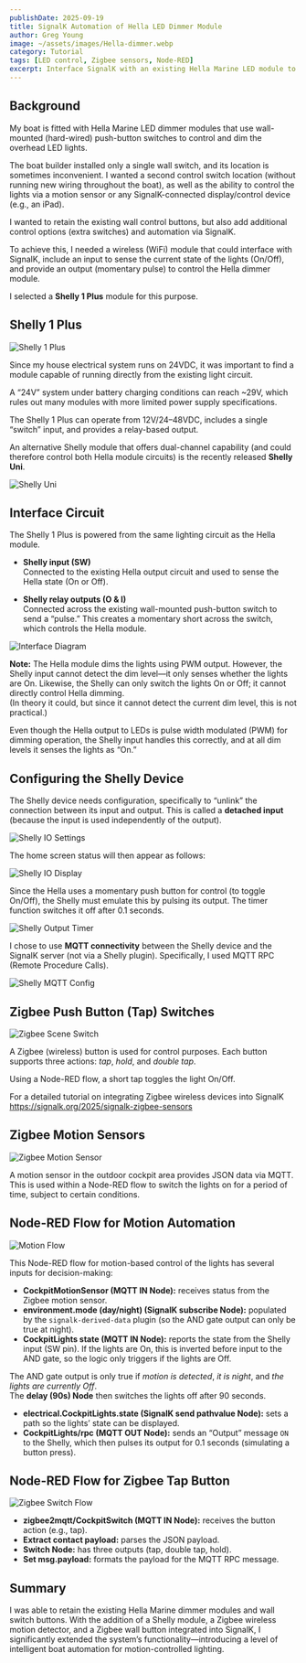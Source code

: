 ```yaml
---
publishDate: 2025-09-19
title: SignalK Automation of Hella LED Dimmer Module
author: Greg Young
image: ~/assets/images/Hella-dimmer.webp
category: Tutorial
tags: [LED control, Zigbee sensors, Node-RED]
excerpt: Interface SignalK with an existing Hella Marine LED module to monitor and control LED lights.
---
```


## Background

My boat is fitted with Hella Marine LED dimmer modules that use wall-mounted (hard-wired) push-button switches to control and dim the overhead LED lights.

The boat builder installed only a single wall switch, and its location is sometimes inconvenient. I wanted a second control switch location (without running new wiring throughout the boat), as well as the ability to control the lights via a motion sensor or any SignalK-connected display/control device (e.g., an iPad).

I wanted to retain the existing wall control buttons, but also add additional control options (extra switches) and automation via SignalK.

To achieve this, I needed a wireless (WiFi) module that could interface with SignalK, include an input to sense the current state of the lights (On/Off), and provide an output (momentary pulse) to control the Hella dimmer module.

I selected a **Shelly 1 Plus** module for this purpose.

## Shelly 1 Plus

![Shelly 1 Plus](../../public/images/posts/signalk-HellaMarine-interface/shellyPlus1.webp)

Since my house electrical system runs on 24VDC, it was important to find a module capable of running directly from the existing light circuit.

A “24V” system under battery charging conditions can reach ~29V, which rules out many modules with more limited power supply specifications.

The Shelly 1 Plus can operate from 12V/24–48VDC, includes a single “switch” input, and provides a relay-based output.

An alternative Shelly module that offers dual-channel capability (and could therefore control both Hella module circuits) is the recently released **Shelly Uni**.

![Shelly Uni](../../public/images/posts/signalk-HellaMarine-interface/shellyUni.webp)

## Interface Circuit

The Shelly 1 Plus is powered from the same lighting circuit as the Hella module.

- **Shelly input (SW)**  
  Connected to the existing Hella output circuit and used to sense the Hella state (On or Off).

- **Shelly relay outputs (O & I)**  
  Connected across the existing wall-mounted push-button switch to send a “pulse.” This creates a momentary short across the switch, which controls the Hella module.

![Interface Diagram](../../public/images/posts/signalk-HellaMarine-interface/Cockpit%20LED%20Hella%20Shelly%20interface.webp)

**Note:** The Hella module dims the lights using PWM output. However, the Shelly input cannot detect the dim level—it only senses whether the lights are On. Likewise, the Shelly can only switch the lights On or Off; it cannot directly control Hella dimming.  
(In theory it could, but since it cannot detect the current dim level, this is not practical.)

Even though the Hella output to LEDs is pulse width modulated (PWM) for dimming operation, the Shelly input handles this correctly, and at all dim levels it senses the lights as “On.”

## Configuring the Shelly Device

The Shelly device needs configuration, specifically to “unlink” the connection between its input and output. This is called a **detached input** (because the input is used independently of the output).

![Shelly IO Settings](../../public/images/posts/signalk-HellaMarine-interface/shelly-IO-setting.webp)

The home screen status will then appear as follows:

![Shelly IO Display](../../public/images/posts/signalk-HellaMarine-interface/shelly-IO-display.webp)

Since the Hella uses a momentary push button for control (to toggle On/Off), the Shelly must emulate this by pulsing its output. The timer function switches it off after 0.1 seconds.

![Shelly Output Timer](../../public/images/posts/signalk-HellaMarine-interface/shelly-output-timer.webp)

I chose to use **MQTT connectivity** between the Shelly device and the SignalK server (not via a Shelly plugin). Specifically, I used MQTT RPC (Remote Procedure Calls).

![Shelly MQTT Config](../../public/images/posts/signalk-HellaMarine-interface/shelly-mqtt-config.webp)

## Zigbee Push Button (Tap) Switches

![Zigbee Scene Switch](../../public/images/posts/signalk-zigbee-sensors/zigbee_scene_switch.webp)

A Zigbee (wireless) button is used for control purposes. Each button supports three actions: _tap_, _hold_, and _double tap_.

Using a Node-RED flow, a short tap toggles the light On/Off.

For a detailed tutorial on integrating Zigbee wireless devices into SignalK  
https://signalk.org/2025/signalk-zigbee-sensors

## Zigbee Motion Sensors

![Zigbee Motion Sensor](../../public/images/posts/signalk-zigbee-sensors/zigbee_motion_sensor.webp)

A motion sensor in the outdoor cockpit area provides JSON data via MQTT. This is used within a Node-RED flow to switch the lights on for a period of time, subject to certain conditions.

## Node-RED Flow for Motion Automation

![Motion Flow](../../public/images/posts/signalk-HellaMarine-interface/cockpit-motion-nodered.webp)

This Node-RED flow for motion-based control of the lights has several inputs for decision-making:

- **CockpitMotionSensor (MQTT IN Node):** receives status from the Zigbee motion sensor.
- **environment.mode (day/night) (SignalK subscribe Node):** populated by the `signalk-derived-data` plugin (so the AND gate output can only be true at night).
- **CockpitLights state (MQTT IN Node):** reports the state from the Shelly input (SW pin). If the lights are On, this is inverted before input to the AND gate, so the logic only triggers if the lights are Off.

The AND gate output is only true if _motion is detected_, _it is night_, and _the lights are currently Off_.  
The **delay (90s) Node** then switches the lights off after 90 seconds.

- **electrical.CockpitLights.state (SignalK send pathvalue Node):** sets a path so the lights’ state can be displayed.
- **CockpitLights/rpc (MQTT OUT Node):** sends an “Output” message `ON` to the Shelly, which then pulses its output for 0.1 seconds (simulating a button press).

## Node-RED Flow for Zigbee Tap Button

![Zigbee Switch Flow](../../public/images/posts/signalk-HellaMarine-interface/cockpit-zigbee-switch-nodered.webp)

- **zigbee2mqtt/CockpitSwitch (MQTT IN Node):** receives the button action (e.g., tap).
- **Extract contact payload:** parses the JSON payload.
- **Switch Node:** has three outputs (tap, double tap, hold).
- **Set msg.payload:** formats the payload for the MQTT RPC message.

## Summary

I was able to retain the existing Hella Marine dimmer modules and wall switch buttons. With the addition of a Shelly module, a Zigbee wireless motion detector, and a Zigbee wall button integrated into SignalK, I significantly extended the system’s functionality—introducing a level of intelligent boat automation for motion-controlled lighting.
